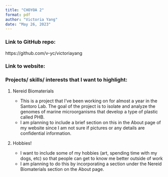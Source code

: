 ```yaml
---
title: "CHOYOA 2"
format: pdf
author: "Victoria Yang"
date: "May 26, 2023"
---
```


### Link to GitHub repo:

https://github.com/v-yc/victoriayang

### Link to website:

### Projects/ skills/ interests that I want to highlight:

1.  Nereid Biomaterials

    -   This is a project that I've been working on for almost a year in the Santoro Lab. The goal of the project is to isolate and analyze the genomes of marine microorganisms that develop a type of plastic called PHB.
    -   I am planning to include a brief section on this in the About page of my website since I am not sure if pictures or any details are confidential information.

2.  Hobbies!

    -   I want to include some of my hobbies (art, spending time with my dogs, etc) so that people can get to know me better outside of work
    -   I am planning to do this by incorporating a section under the Nereid Biomaterials section on the About page.
